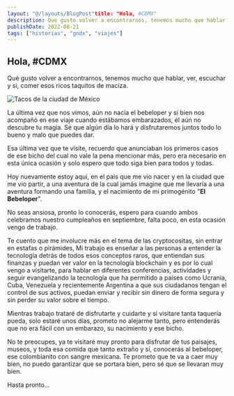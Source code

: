 ```yaml
---
layout: "@/layouts/BlogPost"title: "Hola, #CDMX"
description: Que gusto volver a encontrarnos, tenemos mucho que hablar, ver, escuchar y si, comer esos ricos taquitos...
publishDate: 2022-08-21
tags: ["historias", "gndx", "viajes"]
---
```


## Hola, #CDMX

Qué gusto volver a encontrarnos, tenemos mucho que hablar, ver, escuchar y si, comer esos ricos taquitos de maciza.

![Tacos de la ciudad de México](https://arepa.s3.amazonaws.com/tacos-cdmx-gndx-2022.jpeg)

La última vez que nos vimos, aún no nacía el bebeloper y si bien nos acompañó en ese viaje cuando estábamos embarazados, él aún no descubre tu magia. Sé que algún día lo hará y disfrutaremos juntos todo lo bueno y malo que puedes dar.

Esa última vez que te visite, recuerdo que anunciaban los primeros casos de ese bicho del cual no vale la pena mencionar más, pero era necesario en esta única ocasión y solo espero que todo siga bien para todos y todas.

Hoy nuevamente estoy aquí, en el país que me vio nacer y en la ciudad que me vio partir, a una aventura de la cual jamás imagine que me llevaría a una aventura formando una familia, y el nacimiento de mi primogénito "**El Bebeloper**".

No seas ansiosa, pronto lo conocerás, espero para cuando ambos celebramos nuestro cumpleaños en septiembre, falta poco, en esta ocasión vengo de trabajo.

Te cuento que me involucre más en el tema de las cryptocositas, sin entrar en estafas o pirámides, Mi trabajo es enseñar a las personas a entender la tecnología detrás de todos esos conceptos raros, que entiendan sus finanzas y puedan ver valor en la tecnología blockchain y es por lo cual vengo a visitarte, para hablar en diferentes conferencias, actividades y seguir evangelizando la tecnología que ha permitido a países como Ucrania, Cuba, Venezuela y recientemente Argentina a que sus ciudadanos tengan el control de sus activos, puedan enviar y recibir sin dinero de forma segura y sin perder su valor sobre el tiempo.

Mientras trabajo trataré de disfrutarte y cuidarte y si visitare tanta taquería pueda, solo estaré unos días, prometo no alejarme tanto, pero entenderás que no era fácil con un embarazo, su nacimiento y ese bicho.

No te preocupes, ya te visitaré muy pronto para disfrutar de tus paisajes, museos, y toda esa comida que tanto extraño y sí, conocerás al bebeloper, ese colombianito con sangre mexicana. Te prometo que te va a caer muy bien, no puedo garantizar que se portara bien, pero sé que se llevaran muy bien.

Hasta pronto...
